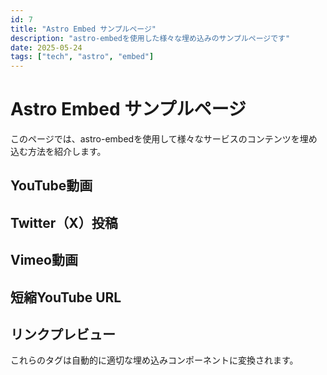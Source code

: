 ```yaml
---
id: 7
title: "Astro Embed サンプルページ"
description: "astro-embedを使用した様々な埋め込みのサンプルページです"
date: 2025-05-24
tags: ["tech", "astro", "embed"]
---
```


# Astro Embed サンプルページ

このページでは、astro-embedを使用して様々なサービスのコンテンツを埋め込む方法を紹介します。

## YouTube動画

<YouTube id="dQw4w9WgXcQ" playlabel="Play" />

## Twitter（X）投稿

<Tweet id="https://x.com/kechiiin_/status/1926112141943136673" />

## Vimeo動画

<Vimeo id="32001208" />

## 短縮YouTube URL

<YouTube id="dQw4w9WgXcQ" playlabel="Play" />

## リンクプレビュー

<LinkPreview id="https://www.amazon.co.jp/" />

これらのタグは自動的に適切な埋め込みコンポーネントに変換されます。
